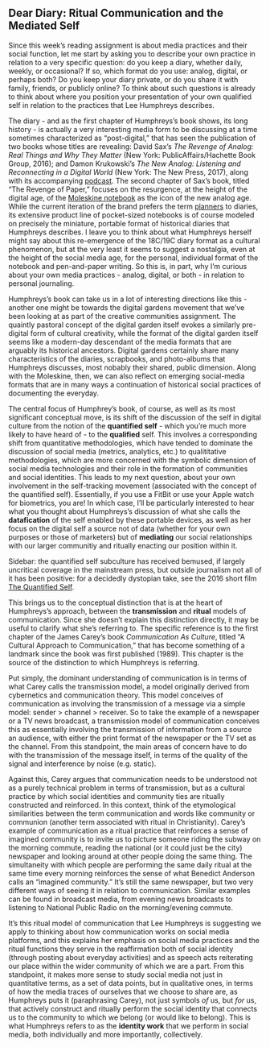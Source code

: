 ## Dear Diary: Ritual Communication and the Mediated Self

Since this week's reading assignment is about media practices and their social function, let me start by asking you to describe your own practice in relation to a very specific question: do you keep a diary, whether daily, weekly, or occasional? If so, which format do you use: analog, digital, or perhaps both? Do you keep your diary private, or do you share it with family, friends, or publicly online? To think about such questions is already to think about where you position your presentation of your own qualified self in relation to the practices that Lee Humphreys describes.

The diary - and as the first chapter of Humphreys's book shows, its long history - is actually a very interesting media form to be discussing at a time sometimes characterized as "post-digital," that has seen the publication of two books whose titles are revealing: David Sax's *The Revenge of Analog: Real Things and Why They Matter* (New York: PublicAffairs/Hachette Book Group, 2016); and Damon Krukowski's *The New Analog: Listening and Reconnecting in a Digital World* (New York: The New Press, 2017), along with its accompanying [podcast](https://www.radiotopia.fm/showcase/ways-of-hearing). The second chapter of Sax's book, titled "The Revenge of Paper," focuses on the resurgence, at the height of the digital age, of the [Moleskine notebook](https://www.moleskine.com/en-us/the-world-of-moleskine/) as the icon of the new analog age. While the current iteration of the brand prefers the term [planners](https://www.moleskine.com/en-us/shop/limited-editions/sakura/sakura-planner-20222023-bird-8056598851496.html) to diaries, its extensive product line of pocket-sized notebooks is of course modeled on precisely the miniature, portable format of historical diaries that Humphreys describes. I leave you to think about what Humphreys herself might say about this re-emergence of the 18C/19C diary format as a cultural phenomenon, but at the very least it seems to suggest a nostalgia, even at the height of the social media age, for the personal, individual format of the notebook and pen-and-paper writing. So this is, in part, why I'm curious about your own media practices - analog, digital, or both - in relation to personal journaling.

Humphreys's book can take us in a lot of interesting directions like this - another one might be towards the digital gardens movement that we've been looking at as part of the creative communities assignment. The quaintly pastoral concept of the digital garden itself evokes a similarly pre-digital form of cultural creativity, while the format of the digital garden itself seems like a modern-day descendant of the media formats that are arguably its historical ancestors. Digital gardens certainly share many characteristics of the diaries, scrapbooks, and photo-albums that Humphreys discusses, most nobably their shared, public dimension. Along with the Moleskine, then, we can also reflect on emerging social-media formats that are in many ways a continuation of historical social practices of documenting the everyday.

The central focus of Humphrey's book, of course, as well as its most significant conceptual move, is its shift of the discussion of the self in digital culture from the notion of the **quantified self** - which you're much more likely to have heard of - to the **qualified** self. This involves a corresponding shift from quantitative methodologies, which have tended to dominate the discussion of social media (metrics, analytics, etc.) to qualititative methodologies, which are more concerned with the symbolic dimension of social media technologies and their role in the formation of communities and social identities. This leads to my next question, about your own involvement in the self-tracking movement (associated with the concept of the quantified self). Essentially, if you use a FitBit or use your Apple watch for biometrics, you are! In which case, I'll be particularly interested to hear what you thought about Humphreys's discussion of what she calls the **datafication** of the self enabled by these portable devices, as well as her focus on the digital self a source not of data (whether for your own purposes or those of marketers) but of **mediating** our social relationships with our larger communitiy and ritually enacting our position within it.

Sidebar: the quantified self subculture has received bemused, if largely uncritical coverage in the mainstream press, but outside journalism not all of it has been positive: for a decidedly dystopian take, see the 2016 short film [The Quantified Self](https://vimeo.com/171114894).

This brings us to the conceptual distinction that is at the heart of Humphreys's approach, between the **transmission** and **ritual** models of communication. Since she doesn't explain this distinction directly, it may be useful to clarify what she's referring to. The specific reference is to the first chapter of the James Carey's book *Communication As Culture*, titled "A Cultural Approach to Communication," that has become something of a landmark since the book was first published (1989). This chapter is the source of the distinction to which Humphreys is referring.

Put simply, the dominant understanding of communication is in terms of what Carey calls the transmission model, a model originally derived from cybernetics and communication theory. This model conceives of communication as involving the transmission of a message via a simple model: sender \> channel \> receiver. So to take the example of a newspaper or a TV news broadcast, a transmission model of communication conceives this as essentially involving the transmission of information from a source an audience, with either the print format of the newspaper or the TV set as the channel. From this standpoint, the main areas of concern have to do with the transmission of the message itself, in terms of the quality of the signal and interference by noise (e.g. static).

Against this, Carey argues that communication needs to be understood not as a purely technical problem in terms of transmission, but as a cultural practice by which social identities and community ties are ritually constructed and reinforced. In this context, think of the etymological similarities between the term communication and words like community or communion (another term associated with ritual in Christianity). Carey's example of communication as a ritual practice that reinforces a sense of imagined community is to invite us to picture someone riding the subway on the morning commute, reading the national (or it could just be the city) newspaper and looking around at other people doing the same thing. The simultaneity with which people are performing the same daily ritual at the same time every morning reinforces the sense of what Benedict Anderson calls an "imagined community." It's still the same newspaper, but two very different ways of seeing it in relation to communication. Similar examples can be found in broadcast media, from evening news broadcasts to listening to National Public Radio on the morning/evening commute.

It's this ritual model of communication that Lee Humphreys is suggesting we apply to thinking about how communication works on social media platforms, and this explains her emphasis on social media practices and the ritual functions they serve in the reaffirmation both of social identity (through posting about everyday activities) and as speech acts reiterating our place within the wider community of which we are a part. From this standpoint, it makes more sense to study social media not just in quantitative terms, as a set of data points, but in qualitative ones, in terms of how the media traces of ourselves that we choose to share are, as Humphreys puts it (paraphrasing Carey), not just symbols *of* us, but *for* us, that actively construct and ritually perform the social identity that connects us to the community to which we belong (or would like to belong). This is what Humphreys refers to as the **identity work** that we perform in social media, both individually and more importantly, collectively.
